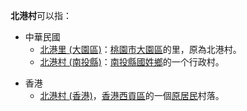 '''北港村'''可以指：

*中華民國
** [[北港里_(大園區)|北港里 (大園區)]]：[[桃園市|桃園市]][[大園區|大園區]]的里，原為北港村。
** [[北港村_(南投縣)|北港村 (南投縣)]]：[[南投縣|南投縣]][[國姓鄉|國姓鄉]]的一个行政村。

*香港
** [[北港村_(香港)|北港村 (香港)]]，[[香港|香港]][[西貢區|西貢區]]的一個[[原居民|原居民]]村落。
{{disambig|Cat=三字地名消歧义}}